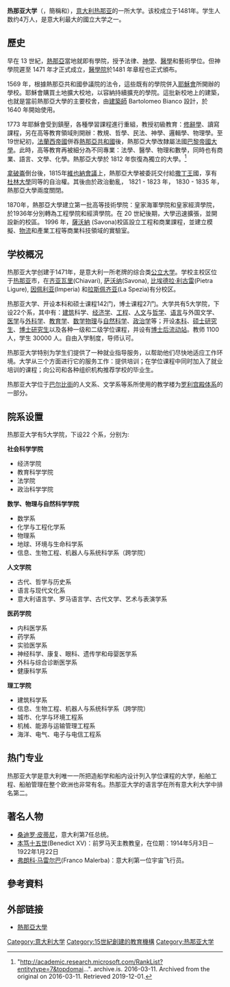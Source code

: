 {{Infobox University
|Name = 热那亚大学
|native_name = {{lang|it|Università degli Studi di Genova}}
|EnglishName = University of Genoa
|latin_name = Genuense Athenaeum
|SealImage = Università di Genova logo.svg
|SealInfo = 
|image_name = GE Facolta Lettere.jpg
|Motto 
|Established =1481年
|Type =[[公立大學|公立大學]]
|President =
|President_title_1 =
|President_1 =
|Location ={{ITA}}[[热那亚|热那亚]]
|Student =35711（2017年）
|Undergraduate =
|Postgraduate =
|Website = {{URL|https://unige.it/}}
|}}

'''热那亚大学'''（{{lang-it|Università degli Studi di Genova}}，簡稱{{lang|it|Università di Genova}}和{{lang|it|'''UniGe'''}}），[[意大利|意大利]][[热那亚|热那亚]]的一所大学。该校成立于1481年。学生人数约4万人，是意大利最大的國立大学之一。

== 歷史 ==

早在 13 世紀，[[熱那亞|熱那亞]]當地就即有學院，授予法律、[[神學|神學]]、[[醫學|醫學]]和藝術學位。但神學院遲至 1471 年才正式成立，[[醫學院|醫學院]]於1481 年章程也正式頒布。

1569 年，根據熱那亞共和國參議院的法令，這些既有的學院併入[[耶穌會|耶穌會]]所開辦的學校。耶穌會購買土地擴大校地，以容納持續擴充的學院。這批新校地上的建築，也就是當前熱那亞大學的主要校舍，由[[建築師|建築師]] Bartolomeo Bianco 設計，於 1640 年開始使用。

1773 年耶穌會受到鎮壓，各種學習課程進行重組，教授初級教育：[[修辭學|修辭學]]、讀寫課程，另在高等教育領域則開辦：教規、哲學、民法、神學、邏輯學、物理學。至19世紀初，[[法蘭西帝國|法蘭西帝國]]併吞[[熱那亞共和國|熱那亞共和國]]後，熱那亞大學改隸屬法國[[巴黎帝國大學|巴黎帝國大學]]。此時，高等教育再被細分為不同專業：法學、醫學、物理和數學，同時也有商業、語言、文學、化學。熱那亞大學於 1812 年恢復為獨立的大學。<ref> "http://academic.research.microsoft.com/RankList?entitytype=7&topdomai…". archive.is. 2016-03-11. Archived from the original on 2016-03-11. Retrieved 2019-12-01. </ref>

[[拿破崙|拿破崙]]倒台後，1815年[[維也納會議|維也納會議]]上，熱那亞大學被委託交付給[[撒丁王|撒丁王]]國，享有[[杜林大學|杜林大學]]同等的自治權。其後由於政治動亂， 1821 - 1823 年， 1830 - 1835 年，熱那亞大學兩度關閉。

1870年，熱那亞大學建立第一批高等技術學院：皇家海軍學院和皇家經濟學院，於1936年分別轉為工程學院和經濟學院。在 20 世紀後期，大學迅速擴張，並開設新的校區。 1996 年，[[薩沃納|薩沃納]] (Savona)校區設立工程和商業課程，並建立模擬、[[物流|物流]]和產業工程等商業科技領域的實驗室。

== 学校概况 ==

热那亚大学创建于1471年，是意大利一所老牌的综合类[[公立大学|公立大学]]。学校主校区位于[[热那亚|热那亚]]市，在[[齐亚瓦里|齐亚瓦里]](Chiavari), [[萨沃纳|萨沃纳]](Savona), [[比埃德拉·利古雷|比埃德拉·利古雷]](Pietra Ligure), [[因佩利亚|因佩利亚]](Imperia) 和[[拉斯佩齐亚|拉斯佩齐亚]](La Spezia)有分校区。

热那亚大学、开设本科和硕士课程142门，博士课程27门。大学共有5大学院，下设22个系，其中有：[[建筑|建筑]]科学、[[经济学|经济学]]、[[工程|工程]]、[[人文科學|人文]]与[[哲学|哲学]]、[[语言学|语言]]与外国文学、[[医学|医学]]与[[外科学|外科学]]、[[教育学|教育学]]、[[数学|数学]][[物理学|物理]]与[[自然科学|自然科学]]、[[政治学|政治学]]等；开设[[本科教育|本科]]、[[硕士|硕士研究生]]、[[博士|博士研究生]]以及各种一级和二级学位课程，并设有[[博士後|博士后流动站]]。教师 1100 人，学生 30000 人。自由入学制度，导师认可。

热那亚大学特别为学生们提供了一种就业指导服务，以帮助他们尽快地适应工作环境。大学从三个方面进行它的服务工作：提供培训；在学位课程中同时加入了就业培训的课程；向公司和各种组织机构推荐学校的毕业生。

热那亚大学位于[[巴尔比街|巴尔比街]]的人文系、文学系等系所使用的教学楼为[[罗利宫殿体系|罗利宫殿体系]]的一部分。

== 院系设置 ==

热那亚大学有5大学院，下设22 个系，分别为: 

'''社会科学学院''' 
* 经济学院
* 教育科学学院
* 法学院
* 政治科学学院
'''数学、物理与自然科学学院''' 
* 数学系
* 化学与工程化学系
* 物理系
* 地球、环境与生命科学系
* 信息、生物工程、机器人与系统科学系（跨学院）
'''人文学院''' 
* 古代、哲学与历史系
* 语言与现代文化系
* 意大利语言学、罗马语言学、古代文学、艺术与表演学系
'''医药学院''' 
* 内科医学系
* 药学系
* 实验医学系
* 神经科学、康复、眼科、遗传学和母婴医学系
* 外科与综合诊断医学系
* 健康科学系
'''理工学院''' 
* 建筑科学系
* 信息、生物工程、机器人与系统科学系（跨学院）
* 城市、化学与环境工程系
* 机械、能源与运输管理工程系
* 海洋、电气、电子与电信工程系

== 热门专业 ==

热那亚大学是意大利唯一一所把造船学和船内设计列入学位课程的大学，船舶工程、船舶管理在整个欧洲也非常有名。热那亚大学的语言学在所有意大利大学中排名第二。

== 著名人物 ==
*[[桑迪罗·皮蒂尼|桑迪罗·皮蒂尼]]，意大利第7任总统。
*[[本笃十五世|本笃十五世]](Benedict XV)：前罗马天主教教皇，在位期：1914年5月3日－1922年1月22日
*[[弗朗科·马雷尔巴|弗朗科·马雷尔巴]](Franco Malerba)：意大利第一位宇宙飞行员。

== 參考資料 ==
{{reflist|30em}}

== 外部链接 ==
*[https://unige.it/ 熱那亞大學] {{Wayback|url=https://unige.it/ |date=20200506115813 }} {{it icon}} {{en icon}} {{es icon}}

{{意大利大学}}
{{Authority control}}
[[Category:意大利大学|Category:意大利大学]]
[[Category:15世紀創建的教育機構|Category:15世紀創建的教育機構]]
[[Category:热那亚大学|Category:热那亚大学]]